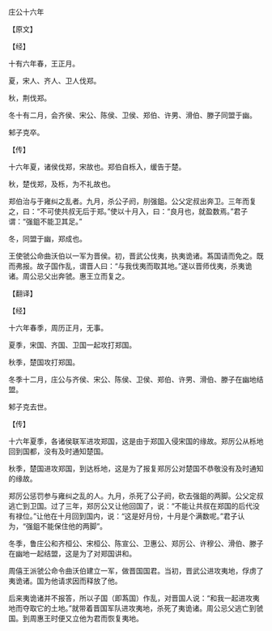 

庄公十六年

【原文】

【经】

十有六年春，王正月。

夏，宋人、齐人、卫人伐郑。

秋，荆伐郑。

冬十有二月，会齐侯、宋公、陈侯、卫侯、郑伯、许男、滑伯、滕子同盟于幽。

邾子克卒。

【传】

十六年夏，诸侯伐郑，宋故也。郑伯自栎入，缓告于楚。

秋，楚伐郑，及栎，为不礼故也。

郑伯治与于雍纠之乱者。九月，杀公子阏，刖强鉏。公父定叔出奔卫。三年而复之，曰：“不可使共叔无后于郑。”使以十月入，曰：“良月也，就盈数焉。”君子谓：“强鉏不能卫其足。”

冬，同盟于幽，郑成也。

王使虢公命曲沃伯以一军为晋侯。初，晋武公伐夷，执夷诡诸。蒍国请而免之。既而弗报。故子国作乱，谓晋人曰：“与我伐夷而取其地。”遂以晋师伐夷，杀夷诡诸。周公忌父出奔虢。惠王立而复之。

【翻译】

【经】

十六年春季，周历正月，无事。

夏季，宋国、齐国、卫国一起攻打郑国。

秋季，楚国攻打郑国。

冬季十二月，庄公与齐侯、宋公、陈侯、卫侯、郑伯、许男、滑伯、滕子在幽地结盟。

邾子克去世。

【传】

十六年夏季，各诸侯联军进攻郑国，这是由于郑国入侵宋国的缘故。郑厉公从栎地回到国都，没有及时通知楚国。

秋季，楚国进攻郑国，到达栎地，这是为了报复郑厉公对楚国不恭敬没有及时通知的缘故。

郑厉公惩罚参与雍纠之乱的人。九月，杀死了公子阏，砍去强鉏的两脚。公父定叔逃亡到卫国。过了三年，郑厉公又让他回国了，说：“不能让共叔在郑国的后代没有禄位。”让他在十月回到国内，说：“这是好月份，十月是个满数呢。”君子认为，“强鉏不能保住他的两脚”。

冬季，鲁庄公和齐桓公、宋桓公、陈宣公、卫惠公、郑厉公、许穆公、滑伯、滕子在幽地一起结盟，这是为了对郑国讲和。

周僖王派虢公命令曲沃伯建立一军，做晋国国君。当初，晋武公进攻夷地，俘虏了夷诡诸。国为他请求因而释放了他。

后来夷诡诸并不报答，所以子国（即蒍国）作乱，对晋国人说：“和我一起进攻夷地而夺取它的土地。”就带着晋国军队进攻夷地，杀死了夷诡诸。周公忌父逃亡到虢国。到周惠王时便又立他为君而恢复夷地。

